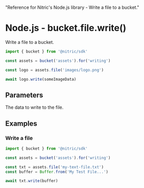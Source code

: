   "Reference for Nitric's Node.js library - Write a file to a bucket."

# Node.js - bucket.file.write()

Write a file to a bucket.

```javascript
import { bucket } from '@nitric/sdk'

const assets = bucket('assets').for('writing')

const logo = assets.file('images/logo.png')

await logo.write(someImageData)
```

## Parameters

<Properties>
  <Property name="data" required type="Uint8Array">
    The data to write to the file.
  </Property>
</Properties>

## Examples

### Write a file

```javascript
import { bucket } from '@nitric/sdk'

const assets = bucket('assets').for('writing')

const txt = assets.file('my-text-file.txt')
const buffer = Buffer.from('My Test File...')

await txt.write(buffer)
```
